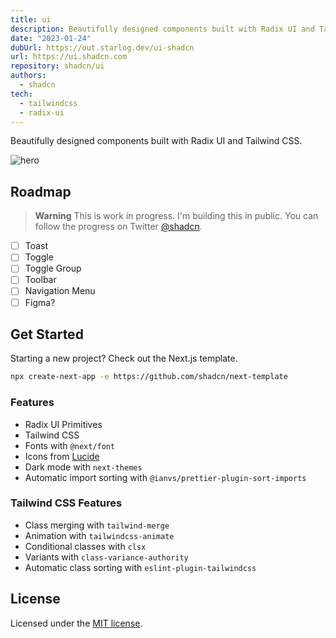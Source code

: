 ```yaml
---
title: ui
description: Beautifully designed components built with Radix UI and Tailwind CSS.
date: "2023-01-24"
dubUrl: https://out.starlog.dev/ui-shadcn
url: https://ui.shadcn.com
repository: shadcn/ui
authors:
  - shadcn
tech:
  - tailwindcss
  - radix-ui
---
```



Beautifully designed components built with Radix UI and Tailwind CSS.

![hero](https://github.com/shadcn/ui/blob/main/apps/www/public/og.jpg?raw=true)

## Roadmap

> **Warning**
> This is work in progress. I'm building this in public. You can follow the progress on Twitter [@shadcn](https://twitter.com/shadcn).

- [ ] Toast
- [ ] Toggle
- [ ] Toggle Group
- [ ] Toolbar
- [ ] Navigation Menu
- [ ] Figma?

## Get Started

Starting a new project? Check out the Next.js template.

```bash
npx create-next-app -e https://github.com/shadcn/next-template
```

### Features

- Radix UI Primitives
- Tailwind CSS
- Fonts with `@next/font`
- Icons from [Lucide](https://lucide.dev)
- Dark mode with `next-themes`
- Automatic import sorting with `@ianvs/prettier-plugin-sort-imports`

### Tailwind CSS Features

- Class merging with `tailwind-merge`
- Animation with `tailwindcss-animate`
- Conditional classes with `clsx`
- Variants with `class-variance-authority`
- Automatic class sorting with `eslint-plugin-tailwindcss`

## License

Licensed under the [MIT license](https://github.com/shadcn/ui/blob/main/LICENSE.md).